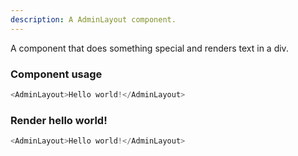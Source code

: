 ```yaml
---
description: A AdminLayout component.
---
```



A component that does something special and renders text in a div.

### Component usage

```js
<AdminLayout>Hello world!</AdminLayout>
```

### Render hello world!

```js live
<AdminLayout>Hello world!</AdminLayout>
```
